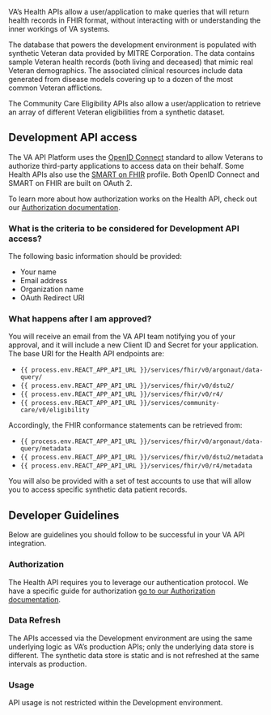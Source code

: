 VA’s Health APIs allow a user/application to make queries that will return health records in FHIR format, without interacting with or understanding the inner workings of VA systems.

The database that powers the development environment is populated with synthetic Veteran data provided by MITRE Corporation. The data contains sample Veteran health records (both living and deceased) that mimic real Veteran demographics. The associated clinical resources include data generated from disease models covering up to a dozen of the most common Veteran afflictions.

The Community Care Eligibility APIs also allow a user/application to retrieve an array of different Veteran eligibilities from a synthetic dataset.

## Development API access

The VA API Platform uses the [OpenID Connect](https://openid.net/specs/openid-connect-core-1_0.html) standard to allow Veterans to authorize third-party applications to access data on their behalf. Some Health APIs also use the [SMART on FHIR](http://docs.smarthealthit.org/) profile. Both OpenID Connect and SMART on FHIR are built on OAuth 2.

To learn more about how authorization works on the Health API, check out our [Authorization documentation](/explore/health/docs/authorization).

### What is the criteria to be considered for Development API access?

The following basic information should be provided:

 * Your name
 * Email address
 * Organization name
 * OAuth Redirect URI

### What happens after I am approved?

You will receive an email from the VA API team notifying you of your approval, and it will include a new Client ID and Secret for your application. The base URI for the Health API endpoints are:

 * `{{ process.env.REACT_APP_API_URL }}/services/fhir/v0/argonaut/data-query/`
 * `{{ process.env.REACT_APP_API_URL }}/services/fhir/v0/dstu2/`
 * `{{ process.env.REACT_APP_API_URL }}/services/fhir/v0/r4/`
 * `{{ process.env.REACT_APP_API_URL }}/services/community-care/v0/eligibility`

Accordingly, the FHIR conformance statements can be retrieved from:

 * `{{ process.env.REACT_APP_API_URL }}/services/fhir/v0/argonaut/data-query/metadata`
 * `{{ process.env.REACT_APP_API_URL }}/services/fhir/v0/dstu2/metadata`
 * `{{ process.env.REACT_APP_API_URL }}/services/fhir/v0/r4/metadata`

You will also be provided with a set of test accounts to use that will allow you to access specific synthetic data patient records.

## Developer Guidelines

Below are guidelines you should follow to be successful in your VA API integration.

### Authorization

The Health API requires you to leverage our authentication protocol. We have a specific guide for authorization [go to our Authorization documentation](/explore/health/docs/authorization).

### Data Refresh

The APIs accessed via the Development environment are using the same underlying logic as VA’s production APIs; only the underlying data store is different. The synthetic data store is static and is not refreshed at the same intervals as production.

### Usage

API usage is not restricted within the Development environment.

